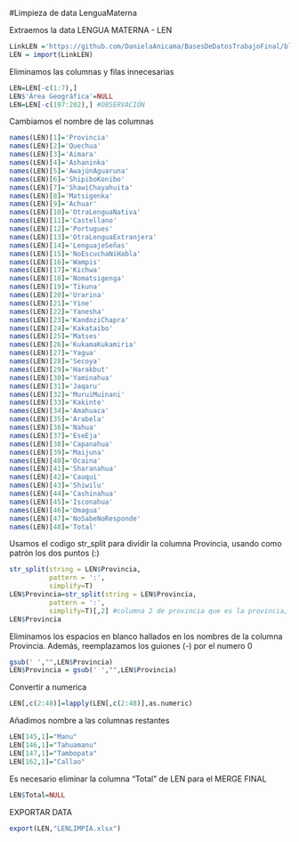 
#Limpieza de data LenguaMaterna

Extraemos la data LENGUA MATERNA - LEN
```r
LinkLEN ='https://github.com/DanielaAnicama/BasesDeDatosTrabajoFinal/blob/master/LenguaMaterna.xlsx?raw=true'
LEN = import(LinkLEN)
```
Eliminamos las columnas y filas innecesarias
```r
LEN=LEN[-c(1:7),]
LEN$'Área Geográfica'=NULL
LEN=LEN[-c(197:202),] #OBSERVACIÓN
```

Cambiamos el nombre de las columnas
```r
names(LEN)[1]='Provincia'
names(LEN)[2]='Quechua'
names(LEN)[3]='Aimara'
names(LEN)[4]='Ashaninka'
names(LEN)[5]='AwajúnAguaruna'
names(LEN)[6]='ShipiboKonibo'
names(LEN)[7]='ShawiChayahuita'
names(LEN)[8]='Matsigenka'
names(LEN)[9]='Achuar'
names(LEN)[10]='OtraLenguaNativa'
names(LEN)[11]='Castellano'
names(LEN)[12]='Portugues'
names(LEN)[13]='OtraLenguaExtranjera'
names(LEN)[14]='LenguajeSeñas'
names(LEN)[15]='NoEscuchaNiHabla'
names(LEN)[16]='Wampis'
names(LEN)[17]='Kichwa'
names(LEN)[18]='Nomatsigenga'
names(LEN)[19]='Tikuna'
names(LEN)[20]='Urarina'
names(LEN)[21]='Yine'
names(LEN)[22]='Yanesha'
names(LEN)[23]='KandoziChapra'
names(LEN)[24]='Kakataibo'
names(LEN)[25]='Matses'
names(LEN)[26]='KukamaKukamiria'
names(LEN)[27]='Yagua'
names(LEN)[28]='Secoya'
names(LEN)[29]='Harakbut'
names(LEN)[30]='Yaminahua'
names(LEN)[31]='Jaqaru'
names(LEN)[32]='MuruiMuinani'
names(LEN)[33]='Kakinte'
names(LEN)[34]='Amahuaca'
names(LEN)[35]='Arabela'
names(LEN)[36]='Nahua'
names(LEN)[37]='EseEja'
names(LEN)[38]='Capanahua'
names(LEN)[39]='Maijuna'
names(LEN)[40]='Ocaina'
names(LEN)[41]='Sharanahua'
names(LEN)[42]='Cauqui'
names(LEN)[43]='Shiwilu'
names(LEN)[44]='Cashinahua'
names(LEN)[45]='Isconahua'
names(LEN)[46]='Omagua'
names(LEN)[47]='NoSabeNoResponde'
names(LEN)[48]='Total'
```

Usamos el codigo str_split para dividir la columna Provincia, usando como patrón los dos puntos (:)
```r
str_split(string = LEN$Provincia,
          pattern = ':',
          simplify=T)
LEN$Provincia=str_split(string = LEN$Provincia,
          pattern = ':',
          simplify=T)[,2] #columna 2 de provincia que es la provincia, la columna 1 es el departamento
LEN$Provincia
```

Eliminamos los espacios en blanco hallados en los nombres de la columna Provincia. Además, reemplazamos los guiones (-) por el numero 0
```r
gsub(' ',"",LEN$Provincia)
LEN$Provincia = gsub(' ',"",LEN$Provincia)
```

Convertir a numerica
```r
LEN[,c(2:48)]=lapply(LEN[,c(2:48)],as.numeric)
```

Añadimos nombre a las columnas restantes
```r
LEN[145,1]="Manu"
LEN[146,1]="Tahuamanu"
LEN[147,1]="Tambopata"
LEN[162,1]="Callao"
```

Es necesario eliminar la columna "Total" de LEN para el MERGE FINAL
```r
LEN$Total=NULL
```

EXPORTAR DATA
```r
export(LEN,"LENLIMPIA.xlsx")
```
